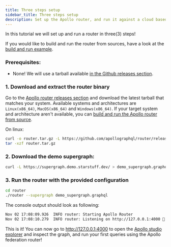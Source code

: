 ```yaml
---
title: Three steps setup
sidebar_title: Three steps setup
description: Set up the Apollo router, and run it against a cloud based example.
---
```


In this tutorial we will set up and run a router in three(3) steps!

If you would like to build and run the router from sources, have a look at the [build and run example](build).

### Prerequisites:

- None! We will use a tarball available [in the Github releases section](https://github.com/apollographql/router/releases).

### 1. Download and extract the router binary

Go to the [Apollo router releases section](https://github.com/apollographql/router/releases) and download the latest tarball that matches your system. Available systems and architectures are `Linux(x86_64)`, `MacOS(x86_64)` and `Windows(x86_64)`.
If your target system and architecture aren't available, you can [build and run the Apollo router from source](build).

On linux:

```sh
curl -o router.tar.gz -L https://github.com/apollographql/router/releases/download/latest/router-latest-linux.tar.gz
tar -xzf router.tar.gz
```

### 2. Download the demo supergraph:

```sh
curl -L https://supergraph.demo.starstuff.dev/ > demo_supergraph.graphql
```

### 3. Run the router with the provided configuration

```sh
cd router
./router --supergraph demo_supergraph.graphql
```

The console output should look as following:

```sh
Nov 02 17:08:09.926  INFO router: Starting Apollo Router
Nov 02 17:08:10.279  INFO router: Listening on http://127.0.0.1:4000 🚀
```

This is it! You can now go to http://127.0.0.1:4000 to open the [Apollo studio explorer](https://www.apollographql.com/docs/studio/explorer/) and inspect the graph, and run your first queries using the Apollo federation router!
